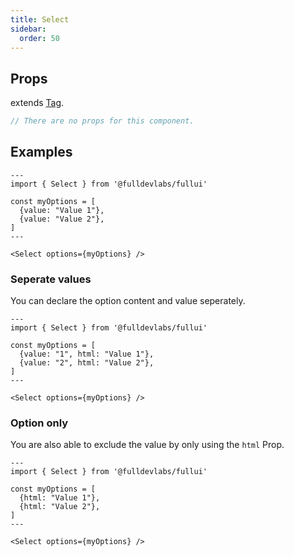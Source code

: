 ```yaml
---
title: Select
sidebar:
  order: 50
---
```


## Props
extends [Tag](/components/tag).
```ts
// There are no props for this component.
```

## Examples

```astro live
---
import { Select } from '@fulldevlabs/fullui'

const myOptions = [
  {value: "Value 1"},
  {value: "Value 2"}, 
]
---

<Select options={myOptions} />
```

### Seperate values
You can declare the option content and value seperately.
```astro live
---
import { Select } from '@fulldevlabs/fullui'

const myOptions = [
  {value: "1", html: "Value 1"},
  {value: "2", html: "Value 2"}, 
]
---

<Select options={myOptions} />
```

### Option only
You are also able to exclude the value by only using the `html` Prop.
```astro live
---
import { Select } from '@fulldevlabs/fullui'

const myOptions = [
  {html: "Value 1"},
  {html: "Value 2"}, 
]
---

<Select options={myOptions} />
```